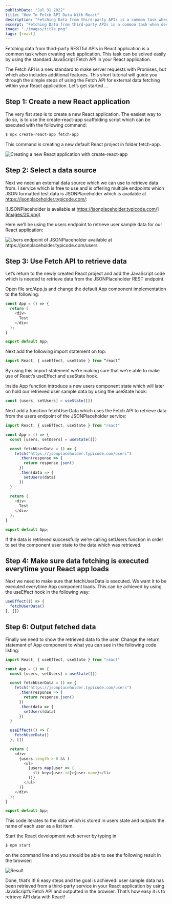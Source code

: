 ```yaml
---
publishDate: "Jul 31 2022"
title: "How To Fetch API Data With React"
description: "Fetching Data from third-party APIs is a common task when developing React application. In this tutorial you’ll learn how to fetch API data in React easily."
excerpt: "Fetching Data from third-party APIs is a common task when developing React application. In this tutorial you’ll learn how to fetch API data in React easily."
image: "./images/title.png"
tags: [react]
---
```


Fetching data from third-party RESTful APIs in React application is a common task when creating web application. This task can be solved easily by using the standard JavaScript Fetch API in your React application.

The Fetch API is a new standard to make server requests with Promises, but which also includes additional features. This short tutorial will guide you through the simple steps of using the Fetch API for external data fetching within your React application. Let’s get started …

## Step 1: Create a new React application

The very fist step is to create a new React application. The easiest way to do so, is to use the create-react-app scaffolding script which can be executed with the following command:

```bash
$ npx create-react-app fetch-app
```

This command is creating a new default React project in folder fetch-app.

![Creating a new React application with create-react-app](./images/10.png)

## Step 2: Select a data source

Next we need an external data source which we can use to retrieve data from. I service which is free to use and is offering multiple endpoints which JSON formatted test data is JSONPlaceholder which is available at https://jsonplaceholder.typicode.com/:

![JSONPlaceholder is available at https://jsonplaceholder.typicode.com/](images/20.png)

Here we’ll be using the users endpoint to retrieve user sample data for our React application:

![Users endpoint of JSONPlaceholder available at https://jsonplaceholder.typicode.com/users
](images/30.png)

## Step 3: Use Fetch API to retrieve data

Let’s return to the newly created React project and add the JavaScript code which is needed to retrieve data from the JSONPlaceholder REST endpoint.

Open file src/App.js and change the default App component implementation to the following:

```js
const App = () => {
  return (
    <div>
      Test
    </div>
  );
}

export default App;
```

Next add the following import statement on top:

```js
import React, { useEffect, useState } from “react”
```

By using this import statement we’re making sure that we’re able to make use of React’s useEffect and useState hook.

Inside App function introduce a new users component state which will later on hold our retrieved user sample data by using the useState hook:

```js
const [users, setUsers] = useState([])
```

Next add a function fetchUserData which uses the Fetch API to retrieve data from the users endpoint of the JSONPlaceholder service:

```js
import React, { useEffect, useState } from "react"

const App = () => {
  const [users, setUsers] = useState([])

  const fetchUserData = () => {
    fetch("https://jsonplaceholder.typicode.com/users")
      .then(response => {
        return response.json()
      })
      .then(data => {
        setUsers(data)
      })
  }
  
  return (
    <div>
      Test
    </div>
  );
}

export default App;
```

If the data is retrieved successfully we’re calling setUsers function in order to set the component user state to the data which was retrieved.

## Step 4: Make sure data fetching is executed everytime your React app loads

Next we need to make sure that fetchUserData is executed. We want it to be executed everytime App component loads. This can be achieved by using the useEffect hook in the following way:

```js
useEffect(() => {
  fetchUserData()
}, [])
```

## Step 6: Output fetched data

Finally we need to show the retrieved data to the user. Change the return statement of App component to what you can see in the following code listing:

```js
import React, { useEffect, useState } from "react"

const App = () => {
  const [users, setUsers] = useState([])

  const fetchUserData = () => {
    fetch("https://jsonplaceholder.typicode.com/users")
      .then(response => {
        return response.json()
      })
      .then(data => {
        setUsers(data)
      })
  }

  useEffect(() => {
    fetchUserData()
  }, [])

  return (
    <div>
      {users.length > 0 && (
        <ul>
          {users.map(user => (
            <li key={user.id}>{user.name}</li>
          ))}
        </ul>
      )}
    </div>
  );
}

export default App;
```

This code iterates to the data which is stored in users state and outputs the name of each user as a list item.

Start the React development web server by typing in

```bash
$ npm start
```

on the command line and you should be able to see the following result in the browser:

![Result](./images/40.png)

Done, that’s it! 6 easy steps and the goal is achieved: user sample data has been retrieved from a third-party service in your React application by using JavaScript’s Fetch API and outputted in the browser. That’s how easy it is to retrieve API data with React!